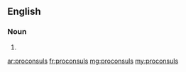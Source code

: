==English==

===Noun===
{{head|en|plural}}

# {{plural of|proconsul|lang=en|nocat=1}}

[[ar:proconsuls]]
[[fr:proconsuls]]
[[mg:proconsuls]]
[[my:proconsuls]]